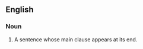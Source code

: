 ==English==

===Noun===
{{en-noun|head=[[periodic]] [[sentence]]}}

# {{label|en|rhetoric}} A sentence whose main clause appears at its end.
{{examples-right|sense=periodic sentences|width=75%|examples='''''Periodic sentence''''': By bringing the main point toward the end, close to following sentences that build on it, the periodic sentence can convey complex ideas.<br>'''''Non-periodic sentence''''': The non-periodic sentence, though starting strongly, can lose the reader by introducing important but subordinate points at the end.}}